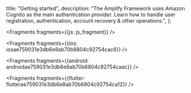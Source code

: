   title: "Getting started",
  description:
    "The Amplify Framework uses Amazon Cognito as the main authentication provider. Learn how to handle user registration, authentication, account recovery & other operations.",
};


<Fragments fragments={{js: js_fragment}} />


<Fragments fragments={{ios: iosae759031e3db6e8ab70b6804c92754cac6}} />


<Fragments fragments={{android: androidae759031e3db6e8ab70b6804c92754caac}} />


<Fragments fragments={{flutter: flutterae759031e3db6e8ab70b6804c92754ca12}} />
